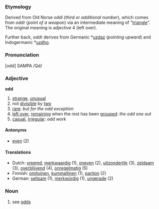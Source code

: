 ===Etymology===

Derived from Old Norse ''oddi'' (''third or additional number''), which comes from ''oddr'' (''point of a weapon'') via an intermediate meaning of "[[triangle]]". The original meaning is adjective 4 (left over).

Further back, ''oddr'' derives from Germanic *[[uzdaz]] (''pointing upward'') and Indogermanic *[[uzdho]].

===Pronunciation===
[odd] SAMPA /Qd/

===Adjective===
'''odd'''

# [[strange]], [[unusual]]
# not [[divisible]] by [[two]]
# [[rare]]: ''but for the odd exception''
# [[leave over|left over]], [[remain]]ing when the rest has been [[group]]ed: ''the odd one out''
# [[casual]], [[irregular]]: ''odd work''

====Antonyms====
*[[even]] (2)

====Translations====
*Dutch: [[vreemd]], [[merkwaardig]] (1), [[oneven]] (2), [[uitzonderlijk]] (3), [[zeldaam]] (3), [[overblijvend]] (4), [[onregelmatig]] (5)
*Finnish: [[omituinen]], [[kummallinen]] (1), [[pariton]] (2)
*German: [[seltsam]] (1), [[merkwürdig]] (1), [[ungerade]] (2)

===Noun===
# see [[odds]]